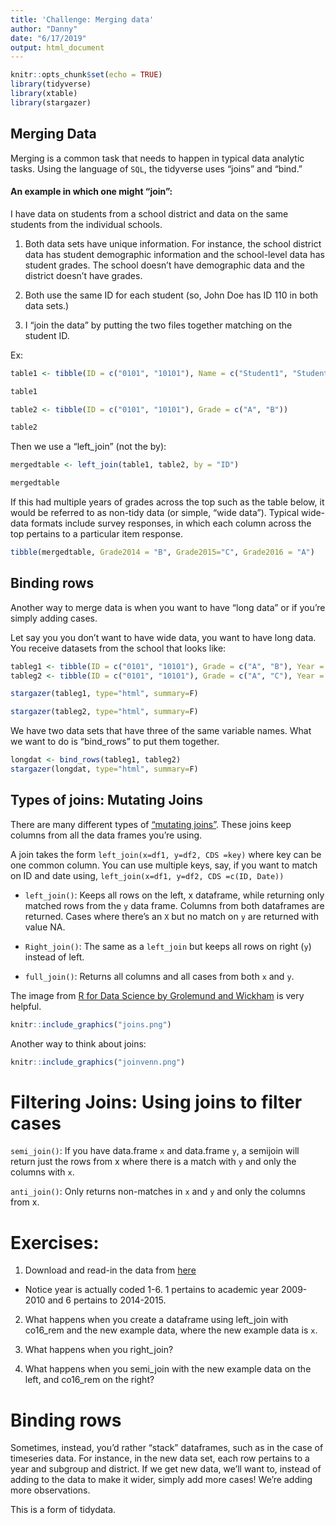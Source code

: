 ```yaml
---
title: 'Challenge: Merging data'
author: "Danny"
date: "6/17/2019"
output: html_document
---
```


```r
knitr::opts_chunk$set(echo = TRUE)
library(tidyverse)
library(xtable)
library(stargazer)
```

## Merging Data

Merging is a common task that needs to happen in typical data analytic tasks. Using the language of `SQL`, the tidyverse uses "joins" and "bind."

#### An example in which one might "join":  
I have data on students from a school district and data on the same students from the individual schools.  

1. Both data sets have unique information. For instance, the school district data has student demographic information and the school-level data has student grades. The school doesn't have demographic data and the district doesn't have grades. 

1. Both use the same ID for each student (so, John Doe has ID 110 in both data sets.)

1. I "join the data" by putting the two files together matching on the student ID. 

Ex:
```r
table1 <- tibble(ID = c("0101", "10101"), Name = c("Student1", "Student2"), Age = c("11", "12"))
```

```r
table1
```

```r

table2 <- tibble(ID = c("0101", "10101"), Grade = c("A", "B"))

```

```r
table2
```
Then we use a "left_join" (not the by):

```r
mergedtable <- left_join(table1, table2, by = "ID")
```

```r
mergedtable
```

If this had multiple years of grades across the top such as the table below, it would be referred to as non-tidy data (or simple, "wide data"). Typical wide-data formats include survey responses, in which each column across the top pertains to a particular item response.  

```r
tibble(mergedtable, Grade2014 = "B", Grade2015="C", Grade2016 = "A")
```
## Binding rows

Another way to merge data is when you want to have "long data" or if you're simply adding cases. 

Let say you you don't want to have wide data, you want to have long data. You receive datasets from the school that looks like:

```r
tableg1 <- tibble(ID = c("0101", "10101"), Grade = c("A", "B"), Year = "2012")
tableg2 <- tibble(ID = c("0101", "10101"), Grade = c("A", "C"), Year = "2013")

stargazer(tableg1, type="html", summary=F) 

stargazer(tableg2, type="html", summary=F) 
```
We have two data sets that have three of the same variable names. What we want to do is "bind_rows" to put them together.

```r
longdat <- bind_rows(tableg1, tableg2)
stargazer(longdat, type="html", summary=F) 
```

## Types of joins: Mutating Joins

There are many different types of ["mutating joins"](https://dplyr.tidyverse.org/reference/join.html). These joins keep columns from all the data frames you're using.

A join takes the form `left_join(x=df1, y=df2, CDS =key)` where key can be one common column. You can use multiple keys, say, if you want to match on ID and date using, `left_join(x=df1, y=df2, CDS =c(ID, Date))` 

+ `left_join()`: Keeps all rows on the left, x dataframe, while returning only matched rows from the `y` data frame. Columns from both dataframes are returned. Cases where there's an `X` but no match on `y` are returned with value NA. 

+ `Right_join()`: The same as a `left_join` but keeps all rows on right (`y`) instead of left. 

+ `full_join()`: Returns all columns and all cases from both `x` and `y`.

The image from [R for Data Science by Grolemund and Wickham](https://r4ds.had.co.nz/) is very helpful.

```r
knitr::include_graphics("joins.png")
```

Another way to think about joins:

```r
knitr::include_graphics("joinvenn.png")

```

# Filtering Joins: Using joins to filter cases

`semi_join()`: If you have data.frame `x` and data.frame `y`, a semijoin will return just the rows from x where there is a match with `y` and only the columns with `x`.

`anti_join()`: Only returns non-matches in `x` and `y` and only the columns from x. 

# Exercises:
1. Download and read-in the data from [here]("CDRPdata/Exampledat2.csv")
  + Notice year is actually coded 1-6. 1 pertains to academic year 2009-2010 and 6 pertains to 2014-2015. 
  
2. What happens when you create a dataframe using left_join with co16_rem and the new example data, where the new example data is `x`. 

3. What happens when you right_join?

4. What happens when you semi_join with the new example data on the left, and co16_rem on the right?

# Binding rows

Sometimes, instead, you'd rather "stack" dataframes, such as in the case of timeseries data. For instance, in the new data set, each row pertains to a year and subgroup and district. If we get new data, we'll want to, instead of adding to the data to make it wider, simply add more cases! We're adding more observations. 

This is a form of tidydata. 






